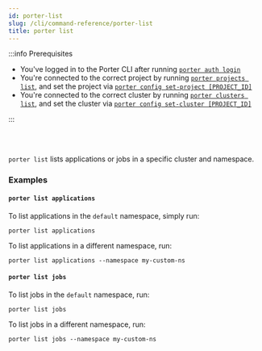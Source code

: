 ```yaml
---
id: porter-list
slug: /cli/command-reference/porter-list
title: porter list
---
```


:::info Prerequisites

- You've logged in to the Porter CLI after running [`porter auth login`](./porter-auth)
- You're connected to the correct project by running [`porter projects list`](./porter-project), and set the project via [`porter config set-project [PROJECT_ID]`](./porter-config)
- You're connected to the correct cluster by running [`porter clusters list`](./porter-cluster), and set the cluster via [`porter config set-cluster [PROJECT_ID]`](./porter-config)

:::

<br></br>

`porter list` lists applications or jobs in a specific cluster and namespace.

### Examples

#### `porter list applications`

To list applications in the `default` namespace, simply run:

```
porter list applications
```

To list applications in a different namespace, run:

```
porter list applications --namespace my-custom-ns
```

#### `porter list jobs`

To list jobs in the `default` namespace, run:

```
porter list jobs
```

To list jobs in a different namespace, run:

```
porter list jobs --namespace my-custom-ns
```
